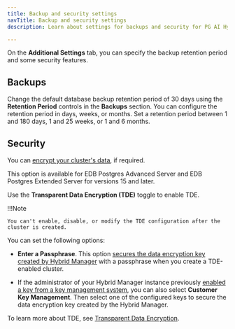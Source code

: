 ```yaml
---
title: Backup and security settings
navTitle: Backup and security settings
description: Learn about settings for backups and security for PG AI Hybrid Manager.

---
```


On the **Additional Settings** tab, you can specify the backup retention period and some security features.

## Backups

Change the default database backup retention period of 30 days using the
**Retention Period** controls in the **Backups** section. You can configure the
retention period in days, weeks, or months. Set a retention period
between 1 and 180 days, 1 and 25 weeks, or 1 and 6 months.

## Security

You can [encrypt your cluster's data](https://www.enterprisedb.com/docs/tde/latest/about/what/), if required.

This option is available for EDB Postgres Advanced Server and EDB Postgres Extended Server for versions 15 and later.

Use the **Transparent Data Encryption (TDE)** toggle to enable TDE. 

!!!Note

    You can't enable, disable, or modify the TDE configuration after the cluster is created.
    

You can set the following options:

-   **Enter a Passphrase**. This option [secures the data encryption key created by Hybrid Manager](https://www.enterprisedb.com/docs/tde/latest/secure_key/#choosing-a-mechanism-to-protect-the-data-encryption-key) with a passphrase when you create a TDE-enabled cluster.

-   If the administrator of your Hybrid Manager instance previously [enabled a key from a key management system](../../kms_for_tde/adding_kms_support.mdx), you can also select **Customer Key Management**. Then select one of the configured keys to secure the data encryption key created by the Hybrid Manager.

To learn more about TDE, see [Transparent Data Encryption](https://www.enterprisedb.com/docs/tde/latest/about/).
